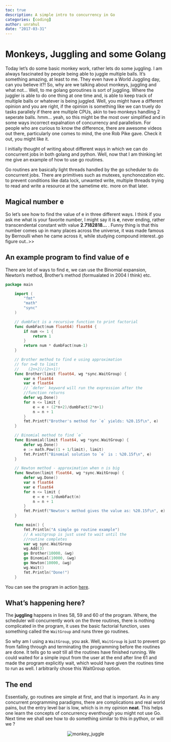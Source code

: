 ```yaml
---
toc: true
description: A simple intro to concurrency in Go
categories: [coding]
author: unrahul
date: "2017-03-31"
---
```

# Monkeys, Juggling and some Golang

Today let's do some basic monkey work, rather lets do some juggling. I am always fascinated by people being able to juggle multiple balls. It’s something amazing, at least to me. They even have a World Juggling day, can you believe it?!
So, why are we talking about monkeys, juggling and what not... Well, to me golang goroutines is sort of juggling. Where the juggler is able to do one thing at one time and, is able to keep track of multiple balls or whatever is being juggled. Well, you might have a different opinion and you are right, if the opinion is something like we can truely do tasks parallely if there are multiple CPUs, akin to two monkeys handling 2 seperate balls. hmm... yeah, so this might be the most over simplified and in some ways incorrect expalnation of concurrency and parallelism. For people who are curious to know the difference, there are awesome videos out there, particularly one comes to mind, the one Rob Pike gave. Check it out, you might like it.

I initially thought of writing about different ways in which we can do concurrent jobs in both golang and python. Well, now that I am thinking let me give an example of how to use go routines.

Go routines are basically light threads handled by the go scheduler to do concurrent jobs. There are primitives such as mutexes, synchonozation etc. to prevent conditions like data lock, unwanted write, multiple threads trying to read and write a resource at the sametime etc. more on that later.

## Magical number **e**

So let’s see how to find the value of e in three different ways. I think if you ask me what is your favorite number, I might say it is **e**, never ending, rather transcendental constant with value **2.7182818…** . Funny thing is that this number comes up in many places across the universe, it was made famous by Bernoulli when he came across it, while studying compound interest..go figure out..>>


## An example program to find value of e

There are lot of ways to find e, we can use the Binomial expansion, Newton’s method, Brother’s method (formualated in 2004 I think) etc.

```go
package main

    import (
        "fmt"
        "math"
        "sync"
    )

    // dumbFact is a recursive function to print factorial
    func dumbFact(num float64) float64 {
        if num <= 1 {
            return 1
        }
        return num * dumbFact(num-1)
    }

    // Brother method to find e using approximation
    // for n=0 to limit
    //    (2n+2)/(2n+1)!
    func Brother(limit float64, wg *sync.WaitGroup) {
        var n float64
        var e float64
        // `defer` keyword will run the expression after the
        //function returns
        defer wg.Done()
        for n <= limit {
            e = e + (2*n+2)/dumbFact(2*n+1)
            n = n + 1
        }
        fmt.Printf("Brother's method for `e` yields: %20.15f\n", e)
    }

    // Binomial method to find `e`
    func Binomial(limit float64, wg *sync.WaitGroup) {
        defer wg.Done()
        e := math.Pow((1 + 1/limit), limit)
        fmt.Printf("Binomial solution to `e` is : %20.15f\n", e)
    }

    // Newton method - approximation when n is big
    func Newton(limit float64, wg *sync.WaitGroup) {
        defer wg.Done()
        var n float64
        var e float64
        for n <= limit {
            e = e + 1/dumbFact(n)
            n = n + 1
        }
        fmt.Printf("Newton's method gives the value as: %20.15f\n", e)
    }

    func main() {
        fmt.Println("A simple go routine example")
        // A waitgroup is just used to wait until the
        //routine completes
        var wg sync.WaitGroup
        wg.Add(3)
        go Brother(10000, &wg)
        go Binomial(10000, &wg)
        go Newton(10000, &wg)
        wg.Wait()
        fmt.Println("Done!")
    }
```
You can see the program in action [here](https://play.golang.org/p/-jJA-RPNbS).

## What's happening here?

The **juggling** happens in lines 58, 59 and 60 of the program. Where, the scheduler will concurrently work on the three routines, there is nothing complicated in the program, it uses the basic factorial function, uses something called the `WaitGroup` and runs three go routines.

So why am I using a `WaitGroup`, you ask. Well, `WaitGroup` is just to prevent go from falling through and terminating the programming before the routines are done. It tells go to *wait* till all the routines have finished running. We could waited for a simple input from the user at the end after line 61 and made the program explicitly wait, which would have given the routines time to run as well. I arbitrarily chose this WaitGroup option.

## The end

Essentially, go routines are simple at first, and that is important. As in any concurrent programming paradigms, there are complications and real world pains, but the entry level bar is low, which is in my opinion **neat**. This helps one learn the concepts of concurrency eventhough you might not use Go. Next time we shall see how to do something similar to this in python, or will we ?


<p align="center">
  <img src="https://i.imgur.com/1MvLPvn.jpg" alt="monkey_juggle"/>
</p>
